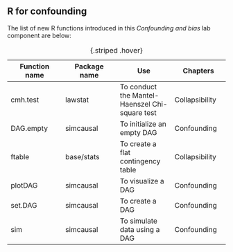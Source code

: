 ## R for confounding {.unnumbered}

The list of new R functions introduced in this *Confounding and bias* lab component are below:

|   Function name | Package name | Use | Chapters |
|   -------- | -------- | -------- | -------- |
| cmh.test	| lawstat	| To conduct the Mantel-Haenszel Chi-square test	| Collapsibility	|
| DAG.empty	| simcausal	| To initialize an empty DAG	| Confounding	|
| ftable	| base/stats	| To create a flat contingency table	| Collapsibility	|
| plotDAG	| simcausal	| To visualize a DAG	| Confounding	|
| set.DAG	| simcausal	| To create a DAG	| Confounding	|
| sim	| simcausal	| To simulate data using a DAG	| Confounding	|

: {.striped .hover}